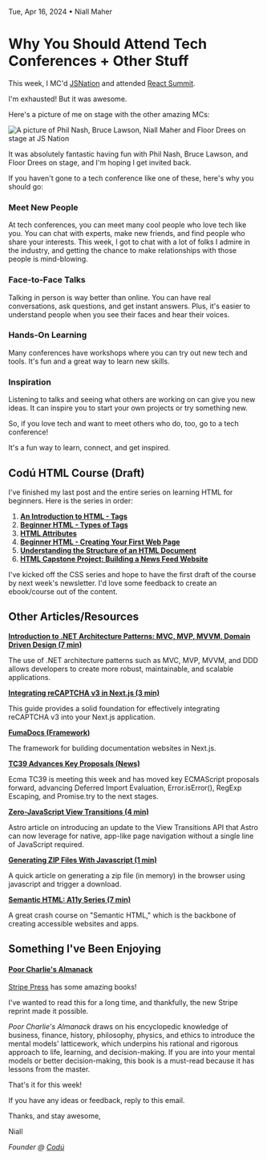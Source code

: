 Tue, Apr 16, 2024 • Niall Maher

# Why You Should Attend Tech Conferences + Other Stuff

This week, I MC'd [JSNation](https://jsnation.com/) and attended [React Summit](https://reactsummit.com/).

I'm exhausted! But it was awesome.

Here's a picture of me on stage with the other amazing MCs:

![A picture of Phil Nash, Bruce Lawson, Niall Maher and Floor Drees on stage at JS Nation](https://github.com/NiallJoeMaher/images/blob/main/conference-jsnation/1.jpg?raw=true)

It was absolutely fantastic having fun with Phil Nash, Bruce Lawson, and Floor Drees on stage, and I'm hoping I get invited back.

If you haven't gone to a tech conference like one of these, here's why you should go:

### Meet New People

At tech conferences, you can meet many cool people who love tech like you. You can chat with experts, make new friends, and find people who share your interests. This week, I got to chat with a lot of folks I admire in the industry, and getting the chance to make relationships with those people is mind-blowing.

### Face-to-Face Talks

Talking in person is way better than online. You can have real conversations, ask questions, and get instant answers. Plus, it's easier to understand people when you see their faces and hear their voices.

### Hands-On Learning

Many conferences have workshops where you can try out new tech and tools. It's fun and a great way to learn new skills.

### Inspiration

Listening to talks and seeing what others are working on can give you new ideas. It can inspire you to start your own projects or try something new.

So, if you love tech and want to meet others who do, too, go to a tech conference!

It's a fun way to learn, connect, and get inspired.

## Codú HTML Course (Draft)

I've finished my last post and the entire series on learning HTML for beginners. Here is the series in order:

1. **[An Introduction to HTML - Tags](https://www.codu.co/articles/an-introduction-to-html-tags-0wykhhju)**
2. **[Beginner HTML - Types of Tags](https://www.codu.co/articles/beginner-html-types-of-tags-jpdhop1h)**
3. **[HTML Attributes](https://www.codu.co/articles/html-attributes-fpordlyx)**
4. **[Beginner HTML - Creating Your First Web Page](https://www.codu.co/articles/beginner-html-creating-your-first-web-page-yxqywww_)**
5. **[Understanding the Structure of an HTML Document](https://www.codu.co/articles/understanding-the-structure-of-an-html-document-kcmkcbhw)**
6. **[HTML Capstone Project: Building a News Feed Website](https://www.codu.co/articles/html-capstone-project-building-a-news-feed-website-0hwd6ph6)**

I've kicked off the CSS series and hope to have the first draft of the course by next week's newsletter. I'd love some feedback to create an ebook/course out of the content.

## Other Articles/Resources

**[Introduction to .NET Architecture Patterns: MVC, MVP, MVVM, Domain Driven Design (7 min)](https://www.codu.co/articles/introduction-to-net-architecture-patterns-mvc-mvp-mvvm-domain-driven-design-ekyps-nb)**

The use of .NET architecture patterns such as MVC, MVP, MVVM, and DDD allows developers to create more robust, maintainable, and scalable applications.

**[Integrating reCAPTCHA v3 in Next.js (3 min)](https://www.codu.co/articles/integrating-recaptcha-v3-in-next-js-lpk_dbn5)**

This guide provides a solid foundation for effectively integrating reCAPTCHA v3 into your Next.js application.

**[FumaDocs (Framework)](https://github.com/fuma-nama/fumadocs)**

The framework for building documentation websites in Next.js.

**[TC39 Advances Key Proposals (News)](https://socket.dev/blog/tc39-advances-key-proposals)**

Ecma TC39 is meeting this week and has moved key ECMAScript proposals forward, advancing Deferred Import Evaluation, Error.isError(), RegExp Escaping, and Promise.try to the next stages.

**[Zero-JavaScript View Transitions (4 min)](https://astro.build/blog/future-of-astro-zero-js-view-transitions/)**

Astro article on introducing an update to the View Transitions API that Astro can now leverage for native, app-like page navigation without a single line of JavaScript required.

**[Generating ZIP Files With Javascript (1 min)](https://www.cjoshmartin.com/blog/creating-zip-files-with-javascript)**

A quick article on generating a zip file (in memory) in the browser using javascript and trigger a download.

**[Semantic HTML: A11y Series (7 min)](https://codeinstitute.net/ie/blog/semantic-html-accessibility/)**

A great crash course on "Semantic HTML," which is the backbone of creating accessible websites and apps.

## Something I've Been Enjoying

#### [Poor Charlie's Almanack](https://buy.stripe.com/4gw7ut4VjaK0aFG9AA)

[Stripe Press](https://press.stripe.com/) has some amazing books!

I've wanted to read this for a long time, and thankfully, the new Stripe reprint made it possible.

_Poor Charlie's Almanack_ draws on his encyclopedic knowledge of business, finance, history, philosophy, physics, and ethics to introduce the mental models' latticework, which underpins his rational and rigorous approach to life, learning, and decision-making. If you are into your mental models or better decision-making, this book is a must-read because it has lessons from the master.

That's it for this week!

If you have any ideas or feedback, reply to this email.

Thanks, and stay awesome,

Niall

_Founder @ [Codú](https://www.codu.co/)_
